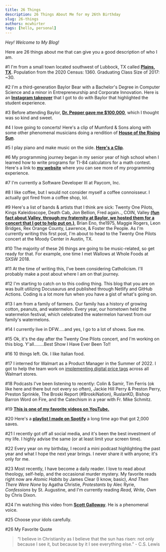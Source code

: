 ```yaml
---
title: 26 Things
description: 26 Things About Me for my 26th Birthday
slug: 26-things
authors: mcwhirter
tags: [hello, personal]
---
```


*Hey! Welcome to My Blog!*

Here are 26 things about me that can give you a good description of who I am.

<!-- truncate -->

#1 I'm from a small town located southwest of Lubbock, TX called [**Plains, TX**](https://www.google.com/maps/place/Plains,+TX+79355/@33.1896697,-102.8479257,14z/data=!3m1!4b1!4m6!3m5!1s0x86fd00933ee3d3ed:0xe2dca25fc4496a10!8m2!3d33.1887135!4d-102.8279888!16zL20vMDEwY2Rm?entry=ttu&g_ep=EgoyMDI0MDgyOC4wIKXMDSoASAFQAw%3D%3D). Population from the 2020 Census: 1360. Graduating Class Size of 2017: ~30.

#2 I'm a third-generation Baylor Bear with a Bachelor's Degree in Computer Science and a minor in Entrepreneurship and Corporate Innovation. Here is an [**Instagram takeover**](https://www.youtube.com/watch?v=Zh0VG06SpC8) that I got to do with Baylor that highlighted the student experience.

#3 Before attending Baylor, [**Dr. Pepper gave me $100,000**](https://www.youtube.com/watch?v=PX7Y3k6ciMA&t=1s), which I thought was so kind and sweet.

#4 I love going to concerts! Here's a clip of Mumford & Sons along with some other phenomenal musicians doing a rendition of [**House of the Rising Sun**](https://www.youtube.com/watch?v=-FUriiG9V9U).

#5 I play piano and make music on the side. [**Here's a Clip**](https://www.youtube.com/shorts/lCGlYMNd8Ko).

#6 My programming journey began in my senior year of high school when I learned how to write programs for TI-84 calculators for a math contest. Here's a link to [**my website**](https://www.brycemcwhirter.com) where you can see more of my programming experience.

#7 I'm currently a Software Developer III at Paycom, Inc.

#8 I like coffee, but I would not consider myself a coffee connoisseur. I actually got fired from a coffee shop, lol.

#9 Here's a list of bands & artists that I think are sick: Twenty One Pilots, Kings Kaleidoscope, Death Cab, Jon Bellion, Fred again.., COIN, Valley [**(fun fact about Valley, through my fraternity at Baylor, we hosted them for a concert that I got to help put on.)**](https://www.youtube.com/shorts/FMIEjYHPRQ8), Brian Eno, the1975, Maggie Rogers, Leon Bridges, Rex Orange County, Lawrence, & Foster the People. As I'm currently writing this first post, I'm about to head to the Twenty One Pilots concert at the Moody Center in Austin, TX.

#10 The majority of these 26 things are going to be music-related, so get ready for that. For example, one time I met Wallows at Whole Foods at SXSW 2018.

#11 At the time of writing this, I've been considering Catholicism. I'll probably make a post about where I am on that journey.

#12 I'm starting to catch on to this coding thing. This blog that you are on was built utilizing Docusaurus and published through Netlify and GitHub Actions. Coding is a lot more fun when you have a gist of what's going on.

#13 I am from a family of farmers. Our family has a history of growing cotton, peanuts, and watermelon. Every year, our hometown held the watermelon festival, which celebrated the watermelon harvest from our family's watermelons.

#14 I currently live in DFW.....and yes, I go to a lot of shows. Sue me.

#15 Ok, it's the day after the Twenty One Pilots concert, and I'm working on this blog. Y'all........Best Show I Have Ever Been To!!

#16 10 things left. Ok. I like Italian food.

#17 I interned for Walmart as a Product Manager in the Summer of 2022. I got to help the team work on [implementing digital price tags](https://corporate.walmart.com/news/2024/06/06/new-tech-better-outcomes-digital-shelf-labels-are-a-win-for-customers-and-associates) across all Walmart stores.

#18 Podcasts I've been listening to recently: Colin & Samir, Tim Ferris (ok like here and there but not every so often), Jackie Hill Perry & Preston Perry, Preston Sprinkle, The Broski Report (#BroskiNation), RuslanKD, Bishop Barron Word on Fire, and the Catechism in a year with Fr. Mike Schmitz.

#19 [**This is one of my favorite videos on YouTube.**](https://www.youtube.com/watch?v=jG7dSXcfVqE)

#20 Here's a [**playlist I made on Spotify**](https://open.spotify.com/playlist/2B8tpYi2u9FvSxgg83ItEJ) a long time ago that got 2,000 saves.

#21 I recently got off all social media, and it's been the best investment of my life. I highly advise the same (or at least limit your screen time).

#22 Every year on my birthday, I record a mini podcast highlighting the past year and what I hope the next year brings. I never share it with anyone; it's only for me.

#23 Most recently, I have become a daily reader. I love to read about theology, self-help, and the occasional murder mystery. My favorite reads right now are _Atomic Habits_ by James Clear (I know, basic), _And Then There Were None_ by Agatha Christie, _Protestants_ by Alec Ryrie, _Confessions_ by St. Augustine, and I'm currently reading _Read, Write, Own_ by Chris Dixon.

#24 I'm watching this video from [**Scott Galloway**](https://www.youtube.com/watch?v=qEJ4hkpQW8E). He is a phenomenal voice.

#25 Choose your idols carefully.

#26 My Favorite Quote
>
> “I believe in Christianity as I believe that the sun has risen: not only because I see it, but because by it I see everything else.” - C.S. Lewis